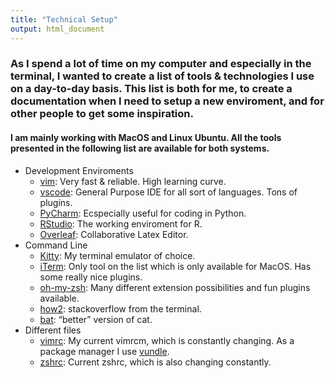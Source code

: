 ```yaml
---
title: "Technical Setup"
output: html_document
---
```




### As I spend a lot of time on my computer and especially in the terminal, I wanted to create a list of tools & technologies I use on a day-to-day basis. This list is both for me, to create a documentation when I need to setup a new enviroment, and for other people to get some inspiration.

#### I am mainly working with MacOS and Linux Ubuntu. All the tools presented in the following list are available for both systems.

* Development Enviroments
    + [vim](https://www.vim.org): Very fast & reliable. High learning curve.
    + [vscode](https://code.visualstudio.com): General Purpose IDE for all sort of languages. Tons of plugins.
    + [PyCharm](https://www.jetbrains.com/pycharm/): Ecspecially useful for coding in Python.
    + [RStudio](https://rstudio.com): The working enviroment for R.
    + [Overleaf](https://www.overleaf.com): Collaborative Latex Editor.
* Command Line 
    + [Kitty](https://sw.kovidgoyal.net/kitty/invocation/): My terminal emulator of choice. 
    + [iTerm](https://iterm2.com): Only tool on the list which is only available for MacOS. Has some really nice plugins.
    + [oh-my-zsh](https://ohmyz.sh): Many different extension possibilities and fun plugins available.
    + [how2](https://github.com/santinic/how2): stackoverflow from the terminal. 
    + [bat](https://github.com/sharkdp/bat): "better" version of cat.

* Different files
    + [vimrc](files/vimrc.txt): My current vimrcm, which is constantly changing. As a package manager I use [vundle](https://github.com/VundleVim/Vundle.vim).
    + [zshrc](files/zshrc.txt): Current zshrc, which is also changing constantly. 
    

